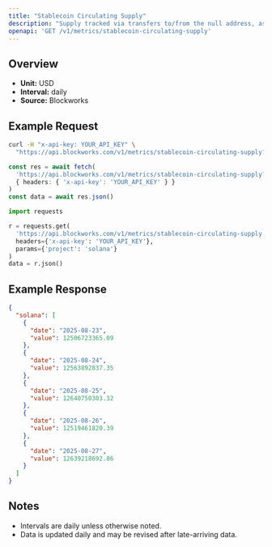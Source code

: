 ```yaml
---
title: "Stablecoin Circulating Supply"
description: "Supply tracked via transfers to/from the null address, as well as distinct issuance and redemption events for supported stablecoins. Circulating supply remove supply held in bridges, token treasuries, and known mint/burn addresses."
openapi: 'GET /v1/metrics/stablecoin-circulating-supply'
---
```


## Overview

- **Unit:** USD
- **Interval:** daily
- **Source:** Blockworks

## Example Request

<CodeGroup>

```bash cURL
curl -H "x-api-key: YOUR_API_KEY" \
  "https://api.blockworks.com/v1/metrics/stablecoin-circulating-supply?project=solana"
```

```typescript TypeScript
const res = await fetch(
  'https://api.blockworks.com/v1/metrics/stablecoin-circulating-supply?project=solana',
  { headers: { 'x-api-key': 'YOUR_API_KEY' } }
)
const data = await res.json()
```

```python Python
import requests

r = requests.get(
  'https://api.blockworks.com/v1/metrics/stablecoin-circulating-supply',
  headers={'x-api-key': 'YOUR_API_KEY'},
  params={'project': 'solana'}
)
data = r.json()
```

</CodeGroup>

## Example Response

```json
{
  "solana": [
    {
      "date": "2025-08-23",
      "value": 12506723365.09
    },
    {
      "date": "2025-08-24",
      "value": 12563892837.35
    },
    {
      "date": "2025-08-25",
      "value": 12640750303.32
    },
    {
      "date": "2025-08-26",
      "value": 12519461820.39
    },
    {
      "date": "2025-08-27",
      "value": 12639218692.86
    }
  ]
}
```

## Notes
- Intervals are daily unless otherwise noted.
- Data is updated daily and may be revised after late-arriving data.
